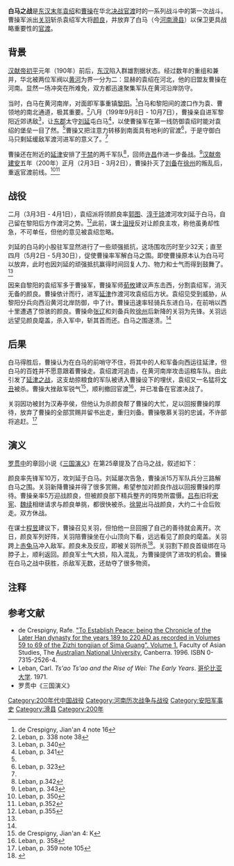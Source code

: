 {{Infobox Military Conflict
|conflict=白马之战
|image=
|caption=
|partof=[[官渡之战|官渡战事]]
|date=200年3月 - 5月
|place=[[河南省|河南省]][[滑县|滑县]]附近
|result= 曹操胜
|combatant1=[[袁绍|袁绍]]
|combatant2=[[曹操|曹操]]
|commander1=袁绍<br>[[颜良|颜良]]{{KIA}}
|commander2=曹操<br>[[徐晃|徐晃]]、[[于禁|于禁]]、[[张辽|张辽]]、[[关羽|关羽]]
|strength1=颜良所部不足10,000人<ref name=deCj4I>de Crespigny, Jian'an 4: I</ref>
|strength2=不详，少于袁绍军
|casualties1=
|casualties2=
}}

'''白马之战'''是[[东汉末年|东汉末年]][[袁绍|袁绍]]和[[曹操|曹操]]在华北[[官渡之战|决战官渡]]时的一系列战斗中的第一次战斗。曹操军派出[[关羽|关羽]]斩杀袁绍军大将[[颜良|颜良]]，并放弃了白马（今[[河南|河南]][[滑县|滑县]]）以保卫更具战略重要性的[[官渡_(三國)|官渡]]。

== 背景 ==
[[汉献帝|汉献帝]][[初平_(年号)|初平]]元年（190年）前后，[[东汉|东汉]]陷入群雄割据状态。经过数年的重组和兼并，华北被两位军阀以[[黄河|黄河]]为界一分为二：显赫的袁绍在河北，他的旧盟友曹操在河南。显然一场冲突在所难免，双方都迅速聚集军队在黄河沿岸防守。

当时，白马在黄河南岸，对面即军事重镇[[黎阳|黎阳]]。<ref>de Crespigny, Jian'an 4 note 16</ref>白马和黎阳间的渡口作为袁、曹领地的南北通道，极其重要。<ref>Leban, p. 338 note 38</ref>八月（199年9月8日 - 10月7日），曹操亲自进军黎阳近郊诱敌<ref>Leban, p. 340</ref>，让[[东郡|东郡]]太守[[劉延_(曹操武將)|刘延]]屯白马<ref name=L341>Leban, p. 341</ref>，以使曹操军在第一线防御袁绍时能对袁绍的堡垒一目了然。<ref name=L341/>曹操又把注意力转移到南面具有地利的官渡<ref>Leban, p. 323</ref>，于是守御白马只剩延缓敌军渡河进军的意义了。<ref name=L341/>

曹操还在附近的[[延津|延津]]安排了[[于禁|于禁]]的两千军队<ref>Leban, p.342</ref>，回师[[许昌|许昌]]作进一步备战。<ref>Leban, p. 343</ref>[[汉献帝|汉献帝]][[建安_(东汉)|建安]]五年（200年）正月（2月3日 - 3月2日），曹操扑灭了[[刘备|刘备]]在[[徐州刺史部|徐州]]的叛乱后，重返官渡前线。<ref>Leban, p. 350</ref><ref>Leban, p.352</ref>

== 战役 ==
二月（3月3日 - 4月1日），袁绍派将领颜良率[[郭图|郭图]]、[[淳于琼|淳于琼]]渡河攻刘延于白马，自己留在黎阳后方作渡河之势。<ref name=L355>Leban, p.355</ref>此前，谋士[[沮授|沮授]]反对让颜良主攻，称他虽勇却性急，不可单任，但他的意见被袁绍忽略。

刘延的白马的小股驻军显然进行了一些顽强抵抗，这场围攻历时至少32天；直至四月（5月2日 - 5月30日），促使曹操率军解白马之围。即使曹操原本认为白马可以放弃，此时也因刘延的顽强抵抗赢得时间回复人力、物力和士气而得到鼓舞了。<ref name=L355/>

因来自黎阳的袁绍军多于曹操军，曹操军师[[荀攸|荀攸]]建议声东击西，分割袁绍军，消灭无备的颜良。曹操依计而行，进军[[延津|延津]]作渡河攻袁绍后方状。袁绍见受到威胁，从黎阳分兵向西沿黄河北岸防御，中了计。曹操迅速率轻骑兵东进白马，在前哨以西十里遭遇了惊骇的颜良。曹操命[[张辽|张辽]]和刘备兵败[[徐州刺史部|徐州]]后新降的关羽为先锋。关羽远远望见颜良麾盖，杀入军中，斩其首而还。白马之围遂溃。<ref name=deCj4I/>

== 后果 ==
白马得胜后，曹操认为在白马的前哨守不住，将其中的人和军备向西运往延津，但白马的百姓并不愿意跟着曹操走。袁绍渡河追击，在黄河南岸攻击运粮车队。由此引发了[[延津之战|延津之战]]，这支劫掠粮食的军队被诱入曹操设下的埋伏，袁绍又一名猛将[[文丑|文丑]]被杀。曹操大挫敌军锐气<ref>de Crespigny, Jian'an 4: K</ref>，顺利撤回官渡<ref>Leban, p. 358</ref>，并已准备在官渡决战了。

关羽因功被封为汉寿亭侯，但他认为杀颜良帮了曹操的大忙，足以回报曹操的厚待，放弃了曹操的全部赏赐并留书出走，重归刘备。曹操敬慕关羽的忠诚，不许部将追赶。<ref>Leban, p. 359 note 105</ref>

== 演义 ==
[[罗贯中|罗贯中]]的章回小说《[[三国演义|三国演义]]》在第25章提及了白马之战，叙述如下：

颜良率先锋军10万，攻刘延于白马。刘延屡次告急，曹操派15万军队兵分三路解白马之围。关羽新降曹操并得了很多赏赐，希望参加对颜良作战以回报曹操的厚待。曹操亲率5万迎战颜良，但被颜良部下精兵整齐的阵势所震慑。[[吕布|吕布]]旧将[[宋宪|宋宪]]、[[魏续|魏续]]相继请求与颜良单挑，都很快被杀。[[徐晃|徐晃]]出马战颜良，大约二十合后败走。双方休战。

在谋士[[程昱|程昱]]建议下，曹操召见关羽，但怕他一旦回报了自己的善待就会离开。次日，颜良军列好阵，关羽陪曹操坐在小山顶向下看，远远看见了颜良的麾盖。关羽跨上[[赤兔马|赤兔马]]冲入敌军。颜良未及反应，即被关羽所杀<ref>{{cite book | title=三国演义 | location=河北军如波开浪裂，关公径奔颜良。颜良正在麾盖下，见关公冲来，方欲问时，关公赤兔马快，早已跑到面前；颜良措手不及，被云长手起一刀，刺于马下。演义中关羽之杀颜良是为偷袭而已}}</ref>。关羽割下颜良首级绑在马脖子上，顺利返回。颜良军士气大损，陷入混乱，为曹操提供了进攻的机会。曹操在白马之战中获胜，杀敌军无数，还劫夺了很多物资。

== 注释 ==
{{reflist}}

== 参考文献 ==
*de Crespigny, Rafe. [http://www.anu.edu.au/asianstudies/decrespigny/peace1_index.html "To Establish Peace: being the Chronicle of the Later Han dynasty for the years 189 to 220 AD as recorded in Volumes 59 to 69 of the Zizhi tongjian of Sima Guang". Volume 1.] {{Wayback|url=http://www.anu.edu.au/asianstudies/decrespigny/peace1_index.html |date=20061004142308 }} Faculty of Asian Studies, The [[Australian_National_University|Australian National University]], Canberra. 1996. ISBN 0-7315-2526-4.
*Leban, Carl. ''Ts'ao Ts'ao and the Rise of Wei: The Early Years''. [[哥伦比亚大学|哥伦比亚大学]]. 1971.
*罗贯中《三国演义》

[[Category:200年代中国战役|Category:200年代中国战役]]
[[Category:河南历次战争与战役|Category:河南历次战争与战役]]
[[Category:安阳军事史|Category:安阳军事史]]
[[Category:滑县|Category:滑县]]
[[Category:200年|Category:200年]]